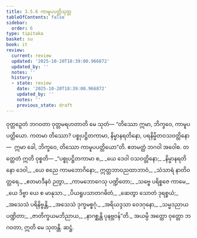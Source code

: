 ```yaml
---
title: 3.5.6 ကာမူပပတ္တိသုတ္တ
tableOfContents: false
sidebar:
  order: 6
type: tipitaka
basket: su
book: it
review:
  current: review
  updated: '2025-10-20T18:39:00.966872'
  updated_by: ''
  notes: ''
  history:
  - state: review
    date: '2025-10-20T18:39:00.966872'
    updated_by: ''
    notes: ''
    previous_state: draft
---
```



<DynamicBreadcrumb />


<ReviewStatus review={frontmatter.review} showDetails={true} />

<HypothesisAnnotation frontmatter={frontmatter} />

<Division number="95" book="it" e="ch" v="18" p="258">

<Paragraph number="677" book="it">
ဝုတ္တဉှေတံ ဘဂဝတာ ဝုတ္တမရဟတာတိ မေ သုတံ—
</Paragraph>

<Paragraph number="678" book="it">
“တိဿော ဣမာ, ဘိက္ခဝေ, ကာမူပပတ္တိယော. ကတမာ တိဿော? ပစ္စုပဋ္ဌိတကာမာ, နိမ္မာနရတိနော, ပရနိမ္မိတဝသဝတ္တိနော—  ဣမာ ခေါ, ဘိက္ခဝေ, တိဿော ကာမူပပတ္တိယော”တိ. ဧတမတ္ထံ ဘဂဝါ အဝေါစ. တတ္ထေတံ ဣတိ ဝုစ္စတိ—
</Paragraph>

<Paragraph number="679" type="verses" book="it">
_“ပစ္စုပဋ္ဌိတကာမာ စ,_  
_ယေ ဒေဝါ ဝသဝတ္တိနော;_  
_နိမ္မာနရတိနော ဒေဝါ,_  
_ယေ စညေ ကာမဘောဂိနော;_  
ဣတ္ထဘာဝညထာဘာဝံ,_  
_သံသာရံ နာတိဝတ္တရေ._  

</Paragraph>

<Paragraph number="680" type="verses" book="it">
_ဧတမာဒီနဝံ ဉတွာ,_  
_ကာမဘောဂေသု ပဏ္ဍိတော;_  
_သဗ္ဗေ ပရိစ္စဇေ ကာမေ,_  
_ယေ ဒိဗ္ဗာ ယေ စ မာနုသာ._  

</Paragraph>

<Paragraph number="681" type="verses" book="it">
_ပိယရူပသာတဂဓိတံ,_  
_ဆေတွာ သောတံ ဒုရစ္စယံ;_  
_အသေသံ ပရိနိဗ္ဗန္တိ,_  
_အသေသံ ဒုက္ခမစ္စဂုံ._  

</Paragraph>

<Paragraph number="682" type="verses" book="it">
_အရိယဒ္ဒသာ ဝေဒဂုနော,_  
_သမ္မဒညာယ ပဏ္ဍိတာ;_  
_ဇာတိက္ခယမဘိညာယ,_  
_နာဂစ္ဆန္တိ ပုနဗ္ဘဝန်”တိ._  

</Paragraph>

<Paragraph number="683" book="it">
အယမ္ပိ အတ္ထော ဝုတ္တော ဘဂဝတာ, ဣတိ မေ သုတန္တိ.

</Paragraph>
</Division>

<Paragraph number="684" type="center" book="it">
ဆဋ္ဌံ.
</Paragraph>
